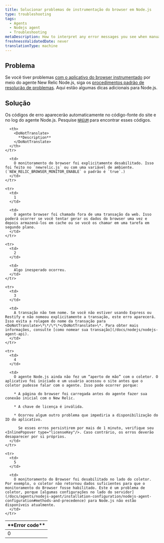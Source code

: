 ```yaml
---
title: Solucionar problemas de instrumentação do browser em Node.js
type: troubleshooting
tags:
  - Agents
  - Nodejs agent
  - Troubleshooting
metaDescription: How to interpret any error messages you see when manually inserting the browser agent with New Relic's Node.js agent.
freshnessValidatedDate: never
translationType: machine
---
```


## Problema

Se você tiver problemas [com o aplicativo do browser instrumentado](/docs/nodejs/page-load-timing-in-nodejs) por meio do agente New Relic Node.js, siga os [<InlinePopover type="browser"/>procedimentos padrão de resolução de problemas](/docs/new-relic-browser/troubleshooting-page-view-monitoring). Aqui estão algumas dicas adicionais para Node.js.

## Solução

Os códigos de erro aparecerão automaticamente no código-fonte do site e no log do agente Node.js. Pesquise [`NREUM`](/docs/new-relic-browser/troubleshooting-page-view-monitoring#javascript) para encontrar esses códigos.

<table>
  <thead>
    <tr>
      <th width={100}>
        <DoNotTranslate>
          **Error code**
        </DoNotTranslate>
      </th>

      <th>
        <DoNotTranslate>
          **Description**
        </DoNotTranslate>
      </th>
    </tr>
  </thead>

  <tbody>
    <tr>
      <td>
        0
      </td>

      <td>
        O monitoramento do browser foi explicitamente desabilitado. Isso foi feito no `newrelic.js` ou com uma variável de ambiente. (`NEW_RELIC_BROWSER_MONITOR_ENABLE` o padrão é `true`.)
      </td>
    </tr>

    <tr>
      <td>
        1
      </td>

      <td>
        O agente browser foi chamado fora de uma transação da web. Isso poderá ocorrer se você tentar gerar os dados do browser uma vez e depois armazená-los em cache ou se você os chamar em uma tarefa em segundo plano.
      </td>
    </tr>

    <tr>
      <td>
        2
      </td>

      <td>
        Algo inesperado ocorreu.
      </td>
    </tr>

    <tr>
      <td>
        3
      </td>

      <td>
        A transação não tem nome. Se você não estiver usando Express ou Restify e não nomeou explicitamente a transação, este erro aparecerá. Isso evita a rolagem do nome da transação para <DoNotTranslate>\*\*/\*\*</DoNotTranslate>\*. Para obter mais informações, consulte [como nomear sua transação](/docs/nodejs/nodejs-agent-api).
      </td>
    </tr>

    <tr>
      <td>
        4
      </td>

      <td>
        O agente Node.js ainda não fez um “aperto de mão” com o coletor. O aplicativo foi iniciado e um usuário acessou o site antes que o coletor pudesse falar com o agente. Isso pode ocorrer porque:

        * A página do browser foi carregada antes do agente fazer sua conexão inicial com o New Relic.

        * A chave de licença é inválida.

        * Ocorreu algum outro problema que impediria a disponibilização do ID do aplicativo.

          Se esses erros persistirem por mais de 1 minuto, verifique seu <InlinePopover type="licenseKey"/>. Caso contrário, os erros deverão desaparecer por si próprios.
      </td>
    </tr>

    <tr>
      <td>
        5
      </td>

      <td>
        O monitoramento do Browser foi desabilitado no lado do coletor. Por exemplo, o coletor não retornou dados suficientes para que o monitoramento do Browser fosse habilitado. Este é um problema de coletor, porque [algumas configurações no lado do servidor](/docs/agents/nodejs-agent/installation-configuration/nodejs-agent-configuration#methods-and-precedence) para Node.js não estão disponíveis atualmente.
      </td>
    </tr>
  </tbody>
</table>